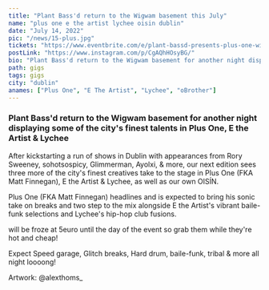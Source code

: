 ---
title: "Plant Bass'd return to the Wigwam basement this July"
name: "plus one e the artist lychee oisin dublin"
date: "July 14, 2022"
pic: "/news/15-plus.jpg"
tickets: "https://www.eventbrite.com/e/plant-bassd-presents-plus-one-with-e-the-artist-lychee-tickets-384796585947"
postLink: "https://www.instagram.com/p/CgAQhHOsyBG/"
bio: "Plant Bass'd return to the Wigwam basement for another night displaying some of the city's finest talents in Plus One, E the Artist & Lychee"
path: gigs
tags: gigs
city: "dublin"
anames: ["Plus One", "E The Artist", "Lychee", "oBrother"]
---

### Plant Bass'd return to the Wigwam basement for another night displaying some of the city's finest talents in Plus One, E the Artist & Lychee

After kickstarting a run of shows in Dublin with appearances from Rory Sweeney, sohotsospicy, Glimmerman, Ayolxi, & more, our next edition sees three more of the city's finest creatives take to the stage in Plus One (FKA Matt Finnegan), E the Artist & Lychee, as well as our own OISÍN.

Plus One (FKA Matt Finnegan) headlines and is expected to bring his sonic take on breaks and two step to the mix alongside E the Artist's vibrant baile-funk selections and Lychee's hip-hop club fusions.

<HoverLink
  url="www.eventbrite.com/e/plant-bassd-presents-plus-one-with-e-the-artist-lychee-tickets-384796585947"
  external
/> will be froze at 5euro until the day of the event so grab them while they're hot and cheap!

Expect Speed garage, Glitch breaks, Hard drum, baile-funk, tribal & more all night loooong!

Artwork: @alexthoms\_
